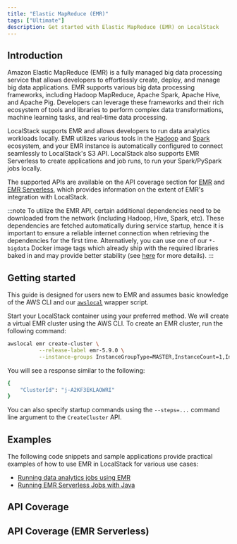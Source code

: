 ```yaml
---
title: "Elastic MapReduce (EMR)"
tags: ["Ultimate"]
description: Get started with Elastic MapReduce (EMR) on LocalStack
---
```



## Introduction

Amazon Elastic MapReduce (EMR) is a fully managed big data processing service that allows developers to effortlessly create, deploy, and manage big data applications.
EMR supports various big data processing frameworks, including Hadoop MapReduce, Apache Spark, Apache Hive, and Apache Pig.
Developers can leverage these frameworks and their rich ecosystem of tools and libraries to perform complex data transformations, machine learning tasks, and real-time data processing.

LocalStack supports EMR and allows developers to run data analytics workloads locally.
EMR utilizes various tools in the [Hadoop](https://hadoop.apache.org/) and [Spark](https://spark.apache.org) ecosystem, and your EMR instance is automatically configured to connect seamlessly to LocalStack's S3 API.
LocalStack also supports EMR Serverless to create applications and job runs, to run your Spark/PySpark jobs locally.

The supported APIs are available on the API coverage section for [EMR](#api-coverage) and [EMR Serverless](#api-coverage-emr-serverless), which provides information on the extent of EMR's integration with LocalStack.

:::note
To utilize the EMR API, certain additional dependencies need to be downloaded from the network (including Hadoop, Hive, Spark, etc).
These dependencies are fetched automatically during service startup, hence it is important to ensure a reliable internet connection when retrieving the dependencies for the first time.
Alternatively, you can use one of our `*-bigdata` Docker image tags which already ship with the required libraries baked in and may provide better stability (see [here](/aws/capabilities/config/docker-images/) for more details).
:::

## Getting started

This guide is designed for users new to EMR and assumes basic knowledge of the AWS CLI and our [`awslocal`](https://github.com/localstack/awscli-local) wrapper script.

Start your LocalStack container using your preferred method.
We will create a virtual EMR cluster using the AWS CLI.
To create an EMR cluster, run the following command:

```bash
awslocal emr create-cluster \
          --release-label emr-5.9.0 \
          --instance-groups InstanceGroupType=MASTER,InstanceCount=1,InstanceType=m4.large InstanceGroupType=CORE,InstanceCount=1,InstanceType=m4.large
```

You will see a response similar to the following:

```bash title="Output"
{
    "ClusterId": "j-A2KF3EKLAOWRI"
}
```

You can also specify startup commands using the `--steps=...` command line argument to the `CreateCluster` API.

## Examples

The following code snippets and sample applications provide practical examples of how to use EMR in LocalStack for various use cases:

- [Running data analytics jobs using EMR](https://github.com/localstack/localstack-pro-samples/tree/master/sample-archive/emr-hadoop-spark-jobs)
- [Running EMR Serverless Jobs with Java](https://github.com/localstack/localstack-pro-samples/tree/master/emr-serverless-sample)

## API Coverage

<FeatureCoverage service="emr" client:load />

## API Coverage (EMR Serverless)

<FeatureCoverage service="emr-serverless" client:load />
